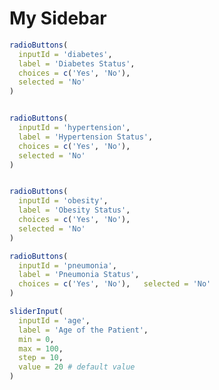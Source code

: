 # My Sidebar {.sidebar}
```r

radioButtons(
  inputId = 'diabetes',
  label = 'Diabetes Status',
  choices = c('Yes', 'No'),
  selected = 'No'
)


radioButtons(
  inputId = 'hypertension',
  label = 'Hypertension Status',
  choices = c('Yes', 'No'),
  selected = 'No'
)


radioButtons(
  inputId = 'obesity',
  label = 'Obesity Status',
  choices = c('Yes', 'No'),
  selected = 'No'
)

radioButtons(
  inputId = 'pneumonia',
  label = 'Pneumonia Status',
  choices = c('Yes', 'No'),   selected = 'No'
)

sliderInput(
  inputId = 'age',
  label = 'Age of the Patient',
  min = 0,
  max = 100,
  step = 10,
  value = 20 # default value
)
```
